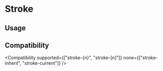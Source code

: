 
# Stroke

## Usage

<RNSVG />

## Compatibility

<Compatibility
  supported={["stroke-{n}", "stroke-[n]"]}
  none={["stroke-inherit", "stroke-current"]}
/>
